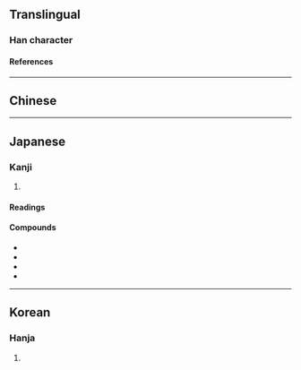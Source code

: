 {{also|瑤}}
{{character info/new}}
==Translingual==

===Han character===
{{Han char|rn=96|rad=玉|as=10|sn=14|four=|canj=MGBOU,XMGBO|ids=⿰𤣩䍃}}

====References====
{{Han ref|kx=0740.111|dkj=21149|hdz=21131.080|uh=7476}}

----

==Chinese==
{{zh-see|瑤}}

----

==Japanese==

===Kanji===
{{ja-kanji|grade=|rs=玉10|kyu=瑤}}

# {{defn|lang=ja|sort=玉10}}

====Readings====
{{ja-readings
|goon=よう<えう
|kanon=よう<えう
|kun=たま}}

====Compounds====
* {{ja-r|瑶緘|ようかん}}
* {{ja-r|瑶顔|ようがん}}
* {{ja-r|瑶台|ようだい}}
* {{ja-r|瑶池|ようち}}

----

==Korean==

===Hanja===
{{ko-hanja|hangeul=요|eumhun=|rv=yo|mr=yo|y=yo}}

# {{defn|lang=ko|sort=玉10}}